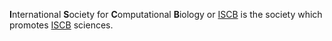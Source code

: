 '''I'''nternational '''S'''ociety for '''C'''omputational '''B'''iology or [http://www.iscb.org ISCB] is the society which promotes [[wp:computational biology|ISCB]] sciences.